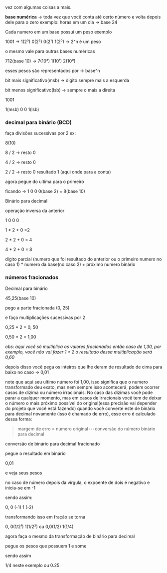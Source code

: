 





vez com algumas coisas a mais.








**base numérica** → toda vez que você conta até certo número e volta
depois dele para o zero exemplo: horas em um dia → base 24








Cada numero em um base possui um peso exemplo

1001 → 1(2³) 0(2²) 0(2¹) 1(2⁰) → 2\^n é um peso

o mesmo vale para outras bases numéricas

712(base 10) → 7(10²) 1(10¹) 2(10⁰)

esses pesos são representados por → base\^n








bit mais significativo(msb) → digito sempre mais a esquerda

bit menos significativo(lsb) → sempre o mais a direita

1001

1(msb) 0 0 1(lsb)








### decimal para binário (BCD)

faça divisões sucessivas por 2 ex:

8(10)

8 / 2 → resto 0

4 / 2 → resto 0

2 / 2 → resto 0 resultado 1 (aqui onde para a conta)

agora pegue do ultima para o primeiro

ficando → 1 0 0 0(base 2) = 8(base 10)








Binário para decimal

operação inversa da anterior

1 0 0 0

1 \* 2 + 0 =2

2 \* 2 + 0 = 4

4 \* 2 + 0 = 8

digito parcial (numero que foi resultado do anterior ou o primeiro
numero no caso 1) \* numero da base(no caso 2) + próximo numero binário








### números fracionados

Decimal para binário

45,25(base 10)

pego a parte fracionada (0, 25)

e faço multiplicações sucessivas por 2

0,25 \* 2 = 0, 50

0,50 \* 2 = 1,00

*obs: aqui você só multiplica os valores fracionados então caso de 1,30,
por exemplo, você não vai fazer 1 \* 2 o resultado dessa multiplicação
será 0,60*

depois disso você pega os inteiros que lhe deram de resultado de cima
para baixo no caso → 0,01

note que aqui seu ultimo número foi 1,00, isso significa que o numero
transformado deu exato, mas nem sempre isso acontecerá, podem ocorrer
casos de dizima ou número irracionais. No caso das dizimas você pode
parar a qualquer momento, mas em casos de irracionais você tem de deixar
o número o mais próximo possível do original(essa precisão vai depender
do projeto que você está fazendo) quando você converte este de binário
para decimal novamente (isso é chamado de erro), esse erro é calculado
dessa forma:

> margem de erro = numero original --- conversão do número binário para
> decimal








conversão de binário para decimal fracionado

pegue o resultado em binário

0,01

e veja seus pesos

no caso de número depois da vírgula, o expoente de dois é negativo e
inicia-se em -1

sendo assim:

0, 0 (-1) 1 (-2)

transformando isso em fração se torna

0, 0(1/2¹) 1(1/2²) ou 0,0(1/2) 1(1/4)

agora faça o mesmo da transformação de binário para decimal

pegue os pesos que possuem 1 e some

sendo assim

1/4 neste exemplo ou 0.25


